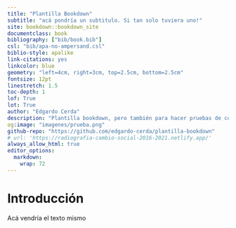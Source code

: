 ```yaml
--- 
title: "Plantilla Bookdown"
subtitle: "acá pondría un subtitulo. Si tan solo tuviera uno!"
site: bookdown::bookdown_site
documentclass: book
bibliography: ["bib/book.bib"]
csl: "bib/apa-no-ampersand.csl"
biblio-style: apalike
link-citations: yes
linkcolor: blue
geometry: "left=4cm, right=3cm, top=2.5cm, bottom=2.5cm"
fontsize: 12pt
linestretch: 1.5
toc-depth: 1
lof: True
lot: True
author: "Edgardo Cerda"
description: "Plantilla bookdown, pero también para hacer pruebas de cosas nuevas"
og:image: "imagenes/prueba.png"
github-repo: "https://github.com/edgardo-cerda/plantilla-bookdown"
# url: 'https://radiografia-cambio-social-2016-2021.netlify.app/'
always_allow_html: true
editor_options: 
  markdown: 
    wrap: 72
---
```



# Introducción 

<div style="text-align: justify">

Acá vendría el texto mismo
